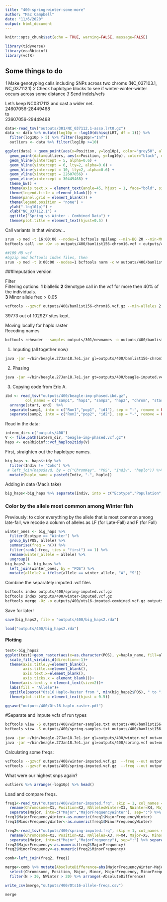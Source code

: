 ```yaml
---
title: "400-spring-winter-some-more"
author: "Mac Campbell"
date: "11/6/2020"
output: html_document
---
```


```r
knitr::opts_chunk$set(echo = TRUE, warning=FALSE, message=FALSE)
```

```r
library(tidyverse)
library(ecaRbioinf)
library(vcfR)
```

## Some things to do
_1_ Make genotyping calls including SNPs across two chroms (NC_037103.1, NC_037112.1)
_2_ Check haplotype blocks to see if winter-winter-winter occurs across some distance
_3_ Send indels/vcfs 

Let's keep NC0317112 and cast a wider net.    
24607056-28449468      
to      
23607056-29449468      

```r
data<-read_tsv("outputs/301/NC_037112.1-asso.lrt0.gz")
data <- data %>% mutate(log10p = -log10(dchisq(LRT, df = 1))) %>%
  filter(log10p > 5) %>% filter(log10p!="Inf")
  outliers <- data %>% filter(log10p >=10)
```

```r
ggplot(data) + geom_point(aes(x=Position, y=log10p), color="grey50", alpha=0.75, cex=0.5) +
  geom_point(data=outliers, aes(x=Position, y=log10p), color="black", cex=0.5, alpha=0.9) +
  geom_hline(yintercept = 5, alpha=0.6) +
  geom_hline(yintercept = 6, lty=2, alpha=0.6) +
  geom_hline(yintercept = 10, lty=2, alpha=0.6) +
  geom_vline(xintercept = 22607056) +
  geom_vline(xintercept = 30449468) +
  theme_bw() +
  theme(axis.text.x = element_text(angle=45, hjust = 1, face="bold", size=6)) +
  theme(legend.title = element_blank()) +
  theme(panel.grid = element_blank()) +
  theme(legend.position = "none") +
  ylab("-log10(p)") +
  xlab("NC_037112.1") +
  ggtitle("Spring vs Winter - Combined Data") +
  theme(plot.title = element_text(hjust=0.5) )
```

Call variants in that window...

```sh
srun -p med -t 16:00:00 --nodes=1 bcftools mpileup --min-BQ 20 --min-MQ 20 -Ou --fasta-ref ~/genomes/chinook/GCF_002872995.1_Otsh_v1.0_genomic.fna -r NC_037112.1:22607056-30449468 -b bamlists/bamlist156-winter-spring.bamlist | \
bcftools call -mv -Ov -o outputs/400/bamlist156-chrom16.vcf > outputs/400/chrom16.out 2> outputs/400/chrom16.err &

##109 MB vcf 
#bgzip and bcftools index files, then
srun -p med -t 8:00:00 --nodes=1 bcftools norm -c w outputs/400/bamlist156-chrom16.vcf.gz -f ~/genomes/chinook/GCF_002872995.1_Otsh_v1.0_genomic.fna -Ov -o outputs/400/bamlist156-chrom16-norm.vcf 
```


###Imputation version

Filter      
Filtering options:
__1__ biallelic
__2__ Genotype call in the vcf for more then 40% of the individuals.  
__3__ Minor allele freq > 0.05  

```sh
vcftools --gzvcf outputs/400/bamlist156-chrom16.vcf.gz --min-alleles 2 --max-alleles 2 --max-missing 0.4 --maf 0.05 --out outputs/400/bamlist156-chrom16-filtered --recode 

```
39773 out of 102927 sites kept.    

Moving locally for haplo raster      
Recoding names       
```sh
bcftools reheader --samples outputs/301/newnames -o outputs/400/bamlist156-chrom16-filtered.recode.renamed.vcf outputs/400/bamlist156-chrom16-filtered.recode.vcf
```

1. Imputing (all together now)
```sh
java -jar ~/bin/beagle.27Jan18.7e1.jar gl=outputs/400/bamlist156-chrom16-filtered.recode.renamed.vcf out=outputs/400/beagle-imputed > outputs/400/beagle-impute-stdout.txt 
```


2. Phasing    
```sh
java -jar ~/bin/beagle.27Jan18.7e1.jar gt=outputs/400/beagle-imputed.vcf.gz out=outputs/400/beagle-imp-phased ibd=true ibdcm=0.05 > outputs/400/beagle-phase-stdout.txt 
```

3. Copying code from Eric A.    

```r
ibd <- read_tsv("outputs/400/beagle-imp-phased.ibd.gz",
         col_names = c("samp1", "hap1", "samp2", "hap2", "chrom", "start", "end", "LOD")) %>%
  arrange(start, end)  %>%
  separate(samp1, into = c("Run1","pop1", "id1"), sep = "-", remove = FALSE) %>%
  separate(samp2, into = c("Run2","pop2", "id2"), sep = "-", remove = FALSE)

```



Read in the data:
```r
interm_dir<-c("outputs/400")
V <- file.path(interm_dir, "beagle-imp-phased.vcf.gz")
haps <- ecaRbioinf::vcf_haplos2tidy(V)
```

First, straighten out the haplotype names.
```r
big_haps <- haps$tidy %>%
  filter(Indiv != "Coho") %>%
 # left_join(haps$avd, by = c("ChromKey", "POS", "Indiv", "haplo")) %>% 
  mutate(haplo_name = paste0(Indiv, "-", haplo))
```

Adding in data (Mac's take)
```r
big_haps<-big_haps %>% separate(Indiv, into = c("Ecotype","Population", "ID"), sep = "-", remove = FALSE)
```


### Color by the allele most common among Winter fish

Previously: to color everything by the allele that is most common among late-fall, we recode
a column of alleles as LF (for Late-Fall) and F (for Fall)
```r
winter_ones <- big_haps %>%
  filter(Ecotype == "Winter") %>%
  group_by(POS, allele) %>%
  summarise(freq = n()) %>%
  filter(rank(-freq, ties = "first") == 1) %>%
  rename(winter_allele = allele) %>%
  ungroup()
big_haps2 <- big_haps %>%
  left_join(winter_ones, by = "POS") %>%
  mutate(allele2 = ifelse(allele == winter_allele, "W", "S"))
```


Combine the separately imputed .vcf files
```sh
bcftools index outputs/400/spring-imputed.vcf.gz
bcftools index outputs/400/winter-imputed.vcf.gz
bcftools merge -Oz -o outputs/400/ots16-imputed-combined.vcf.gz outputs/400/spring-imputed.vcf.gz outputs/400/winter-imputed.vcf.gz
```

Save for later!
```r
save(big_haps2, file = "outputs/400/big_haps2.rda")
```

```r
load("outputs/400/big_haps2.rda")
```

#### Plotting
```r
test<-big_haps2
ggplot(test)+geom_raster(aes(x=as.character(POS), y=haplo_name, fill=allele2))+
  scale_fill_viridis_d(direction=-1)+
  theme(axis.title.y=element_blank(),
        axis.title.x=element_blank(),
        axis.text.x=element_blank(),
        axis.ticks.x = element_blank())+
  theme(axis.text.y = element_text(size=2))+
  labs(fill = "Allele")+
  ggtitle(paste("Ots16 Haplo-Raster from ", min(big_haps2$POS), " to ", max(big_haps2$POS), sep="" )) +
  theme(plot.title = element_text(hjust = 0.5))

ggsave("outputs/400/Ots16-haplo-raster.pdf")
```

#Separate and impute vcfs of run types
```sh
bcftools view -S outputs/400/winter-samples.txt outputs/400/bamlist156-chrom16-filtered.recode.renamed.vcf > outputs/400/winter.vcf
bcftools view -S outputs/400/spring-samples.txt outputs/400/bamlist156-chrom16-filtered.recode.renamed.vcf > outputs/400/spring.vcf

java -jar ~/bin/beagle.27Jan18.7e1.jar gl=outputs/400/winter.vcf out=outputs/400/winter-imputed 
java -jar ~/bin/beagle.27Jan18.7e1.jar gl=outputs/400/spring.vcf out=outputs/400/spring-imputed 
```

Calculating some freqs:
```sh
vcftools --gzvcf outputs/400/winter-imputed.vcf.gz  --freq --out outputs/400/winter-imputed
vcftools --gzvcf outputs/400/spring-imputed.vcf.gz  --freq --out outputs/400/spring-imputed
```

What were our highest snps again?
```r
outliers %>% arrange(-log10p) %>% head()
```
Load and compare freqs.      

```r
freq1<-read_tsv("outputs/400/winter-imputed.frq", skip = 1, col_names = FALSE) %>% 
  rename(Chromosome=X1, Position=X2, NAllelesWinter=X3, NWinter=X4, Major=X5, Minor=X6) %>%
  separate(Major, into=c("Major","MajorFrequencyWinter"), sep=":") %>% separate(Minor, into=c("Minor","MinorFrequencyWinter"), sep=":")
freq1$MajorFrequencyWinter<-as.numeric(freq1$MajorFrequencyWinter)
freq1$MinorFrequencyWinter<-as.numeric(freq1$MinorFrequencyWinter)

freq2<-read_tsv("outputs/400/spring-imputed.frq", skip = 1, col_names = FALSE) %>% 
  rename(Chromosome=X1, Position=X2, NAlleles=X3, N=X4, Major=X5, Minor=X6)%>%
  separate(Major, into=c("Major","MajorFrequency"), sep=":") %>% separate(Minor, into=c("Minor","MinorFrequency"), sep=":")
freq2$MajorFrequency<-as.numeric(freq2$MajorFrequency)
freq2$MinorFrequency<-as.numeric(freq2$MinorFrequency)

comb<-left_join(freq2, freq1)
```

```r
merge<-comb %>% mutate(AbsoluteDifference=abs(MajorFrequencyWinter-MajorFrequency)) %>% 
  select(Chromosome, Position, Major, Minor, MajorFrequency, MinorFrequency, MajorFrequencyWinter, MinorFrequencyWinter, AbsoluteDifference, N, NWinter) %>% 
  filter(N > 30, NWinter > 20) %>% arrange(-AbsoluteDifference)

write_csv(merge,"outputs/400/Ots16-allele-freqs.csv")

merge

```
